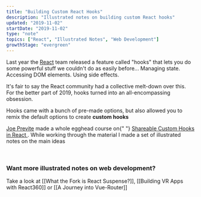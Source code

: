 ```yaml
---
title: "Building Custom React Hooks"
description: "Illustrated notes on building custom React hooks"
updated: "2019-11-02"
startDate: "2019-11-02"
type: "note"
topics: ["React", "Illustrated Notes", "Web Development"]
growthStage: "evergreen"
---
```



<RemoteImage
	width="500px"
	src="https://res.cloudinary.com/dg3gyk0gu/image/upload/c_scale,w_500/v1591783100/maggieappleton.com/egghead-course-notes/custom-react-hooks/thumb_2x.png"
	alt="Objects hanging off a series of hooks"
/>

<IntroParagraph>

Last year the [React](https://reactjs.org/docs/hooks-intro.html) team released a feature called "hooks" that lets you do some powerful stuff we couldn't do as easily before... Managing state. Accessing DOM elements. Using side effects.

</IntroParagraph>

It's fair to say the React community had a collective melt-down over this. For the better part of 2019, hooks turned into an all-encompassing obsession.

Hooks came with a bunch of pre-made options, but also allowed you to remix the default options to create **custom hooks**

<ImageLink href="https://egghead.io/courses/shareable-custom-hooks-in-react">
	<RemoteImage
		width="800px"
		alt="Shareable Custom Hooks in React"
		src="https://og-image-egghead-course.now.sh/shareable-custom-hooks-in-react"
		framed
	/>
</ImageLink>

<p>
	<a href="https://twitter.com/jsjoeio/">Joe Previte</a> made a whole egghead
	course on{" "}
	<a href="https://egghead.io/courses/shareable-custom-hooks-in-react/">
		Shareable Custom Hooks in React
	</a>
	. While working through the material I made a set of illustrated notes on the
	main ideas
</p>

<br />

<RemoteImage
	width="1000px"
	src="https://res.cloudinary.com/dg3gyk0gu/image/upload/c_scale,w_950/v1578937254/maggieappleton.com/egghead-course-notes/custom-react-hooks/customhooks-1.png"
	alt="Making shareable custom react hooks"
/>

<RemoteImage
	width="1000px"
	src="https://res.cloudinary.com/dg3gyk0gu/image/upload/c_scale,w_950/v1578937254/maggieappleton.com/egghead-course-notes/custom-react-hooks/customhooks-2.png"
	alt="Making shareable custom react hooks"
/>

<RemoteImage
	width="1000px"
	src="https://res.cloudinary.com/dg3gyk0gu/image/upload/c_scale,w_950/v1578937257/maggieappleton.com/egghead-course-notes/custom-react-hooks/customhooks-3.png"
	alt="Making shareable custom react hooks"
/>

<RemoteImage
	width="1000px"
	src="https://res.cloudinary.com/dg3gyk0gu/image/upload/c_scale,w_950/v1578937255/maggieappleton.com/egghead-course-notes/custom-react-hooks/customhooks-4.png"
	alt="Making shareable custom react hooks"
/>

<RemoteImage
	width="1000px"
	src="https://res.cloudinary.com/dg3gyk0gu/image/upload/c_scale,w_950/v1578937255/maggieappleton.com/egghead-course-notes/custom-react-hooks/customhooks-5.png"
	alt="Making shareable custom react hooks"
/>

### Want more illustrated notes on web development?

Take a look at [[What the Fork is React Suspense?]], [[Building VR Apps with React360]] or [[A Journey into Vue-Router]]
